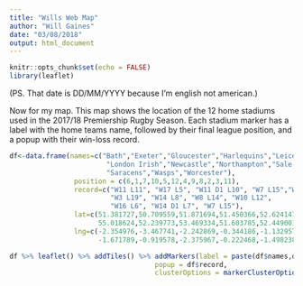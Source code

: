```yaml
---
title: "Wills Web Map"
author: "Will Gaines"
date: "03/08/2018"
output: html_document
---
```


```r
knitr::opts_chunk$set(echo = FALSE)
library(leaflet)
```

(PS. That date is DD/MM/YYYY because I'm english not american.)

Now for my map.
This map shows the location of the 12 home stadiums used in the 2017/18 Premiership Rugby Season.
Each stadium marker has a label with the home teams name, followed by their final league position, and a popup with their win-loss record.

```r
df<-data.frame(names=c("Bath","Exeter","Gloucester","Harlequins","Leicester",
                        "London Irish","Newcastle","Northampton","Sale Sharks",
                        "Saracens","Wasps","Worcester"),
                position = c(6,1,7,10,5,12,4,9,8,2,3,11),
                record=c("W11 L11", "W17 L5", "W11 D1 L10", "W7 L15","W13 L9",
                         "W3 L19", "W14 L8", "W8 L14", "W10 L12",
                         "W16 L6", "W14 D1 L7", "W7 L15"),
                lat=c(51.381727,50.709559,51.871694,51.450366,52.624147,51.422504,
                      55.018624,52.239773,53.469334,51.603785,52.449001,52.214899),
                lng=c(-2.354976,-3.467741,-2.242869,-0.344186,-1.132957,-0.982584,
                      -1.671789,-0.919578,-2.375967,-0.222468,-1.498238,-2.163165))

df %>% leaflet() %>% addTiles() %>% addMarkers(label = paste(df$names,df$position,                                     sep = ": "),
                                    popup = df$record,
                                    clusterOptions = markerClusterOptions())
```
